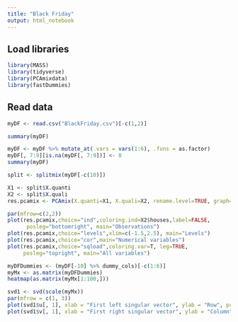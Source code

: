 ```yaml
---
title: "Black Friday"
output: html_notebook
---
```


## Load libraries

```r
library(MASS)
library(tidyverse)
library(PCAmixdata)
library(fastDummies)
```

## Read data

```r
myDF <- read.csv("BlackFriday.csv")[-c(1,2)]

summary(myDF)

myDF <- myDF %>% mutate_at(.vars = vars(1:6), .funs = as.factor)
myDF[, 7:9][is.na(myDF[, 7:9])] <- 0
summary(myDF)
```

```r
split <- splitmix(myDF[-c(10)])

X1 <- split$X.quanti 
X2 <- split$X.quali
res.pcamix <- PCAmix(X.quanti=X1, X.quali=X2, rename.level=TRUE, graph=FALSE)
```

```r
par(mfrow=c(2,2))
plot(res.pcamix,choice="ind",coloring.ind=X2$houses,label=FALSE,
      posleg="bottomright", main="Observations")
plot(res.pcamix,choice="levels",xlim=c(-1.5,2.5), main="Levels")
plot(res.pcamix,choice="cor",main="Numerical variables")
plot(res.pcamix,choice="sqload",coloring.var=T, leg=TRUE,
     posleg="topright", main="All variables")
```

```r
myDFDummies <- (myDF[-10] %>% dummy_cols)[-c(1:6)]
myMx <- as.matrix(myDFDummies)
heatmap(as.matrix(myMx[1:100,]))
```

```r
svd1 <- svd(scale(myMx))
par(mfrow = c(1, 3))
plot(svd1$u[, 1], xlab = "First left singular vector", ylab = "Row", pch = 19)
plot(svd1$v[, 1], xlab = "First right singular vector", ylab = "Column", pch = 19)
```

